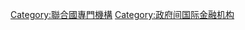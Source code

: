{{Commonscat|International Monetary Fund}}

[[Category:聯合國專門機構|Category:聯合國專門機構]]
[[Category:政府间国际金融机构|Category:政府间国际金融机构]]